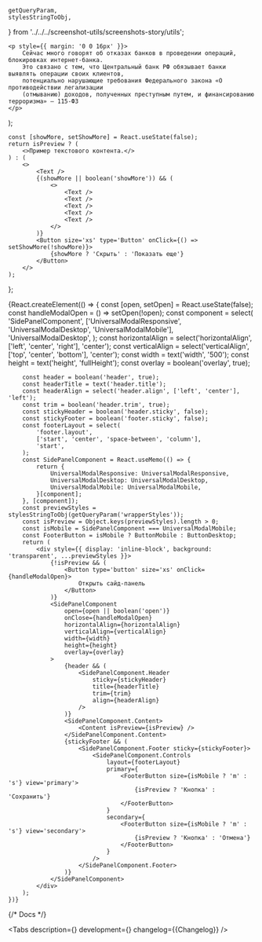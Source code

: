 

    getQueryParam,
    stylesStringToObj,
} from '../../../screenshot-utils/screenshots-story/utils';

<Meta title='Components/UniversalModal' id='UniversalModal' />

    <p style={{ margin: '0 0 16px' }}>
        Сейчас много говорят об отказах банков в проведении операций, блокировках интернет-банка.
        Это связано с тем, что Центральный банк РФ обязывает банки выявлять операции своих клиентов,
        потенциально нарушающие требования Федерального закона «О противодействии легализации
        (отмыванию) доходов, полученных преступным путем, и финансированию терроризма» — 115-ФЗ
    </p>
);

    const [showMore, setShowMore] = React.useState(false);
    return isPreview ? (
        <>Пример текстового контента.</>
    ) : (
        <>
            <Text />
            {(showMore || boolean('showMore')) && (
                <>
                    <Text />
                    <Text />
                    <Text />
                    <Text />
                    <Text />
                </>
            )}
            <Button size='xs' type='Button' onClick={() => setShowMore(!showMore)}>
                {showMore ? 'Скрыть' : 'Показать еще'}
            </Button>
        </>
    );
};


<Story name='UniversalModal'>
    {React.createElement(() => {
        const [open, setOpen] = React.useState(false);
        const handleModalOpen = () => setOpen(!open);
        const component = select(
            'SidePanelComponent',
            ['UniversalModalResponsive', 'UniversalModalDesktop', 'UniversalModalMobile'],
            'UniversalModalDesktop',
        );
        const horizontalAlign = select('horizontalAlign', ['left', 'center', 'right'], 'center');
        const verticalAlign = select('verticalAlign', ['top', 'center', 'bottom'], 'center');
        const width = text('width', '500');
        const height = text('height', 'fullHeight');
        const overlay = boolean('overlay', true);

        const header = boolean('header', true);
        const headerTitle = text('header.title');
        const headerAlign = select('header.align', ['left', 'center'], 'left');
        const trim = boolean('header.trim', true);
        const stickyHeader = boolean('header.sticky', false);
        const stickyFooter = boolean('footer.sticky', false);
        const footerLayout = select(
            'footer.layout',
            ['start', 'center', 'space-between', 'column'],
            'start',
        );
        const SidePanelComponent = React.useMemo(() => {
            return {
                UniversalModalResponsive: UniversalModalResponsive,
                UniversalModalDesktop: UniversalModalDesktop,
                UniversalModalMobile: UniversalModalMobile,
            }[component];
        }, [component]);
        const previewStyles = stylesStringToObj(getQueryParam('wrapperStyles'));
        const isPreview = Object.keys(previewStyles).length > 0;
        const isMobile = SidePanelComponent === UniversalModalMobile;
        const FooterButton = isMobile ? ButtonMobile : ButtonDesktop;
        return (
            <div style={{ display: 'inline-block', background: 'transparent', ...previewStyles }}>
                {!isPreview && (
                    <Button type='button' size='xs' onClick={handleModalOpen}>
                        Открыть сайд-панель
                    </Button>
                )}
                <SidePanelComponent
                    open={open || boolean('open')}
                    onClose={handleModalOpen}
                    horizontalAlign={horizontalAlign}
                    verticalAlign={verticalAlign}
                    width={width}
                    height={height}
                    overlay={overlay}
                >
                    {header && (
                        <SidePanelComponent.Header
                            sticky={stickyHeader}
                            title={headerTitle}
                            trim={trim}
                            align={headerAlign}
                        />
                    )}
                    <SidePanelComponent.Content>
                        <Content isPreview={isPreview} />
                    </SidePanelComponent.Content>
                    {stickyFooter && (
                        <SidePanelComponent.Footer sticky={stickyFooter}>
                            <SidePanelComponent.Controls
                                layout={footerLayout}
                                primary={
                                    <FooterButton size={isMobile ? 'm' : 's'} view='primary'>
                                        {isPreview ? 'Кнопка' : 'Сохранить'}
                                    </FooterButton>
                                }
                                secondary={
                                    <FooterButton size={isMobile ? 'm' : 's'} view='secondary'>
                                        {isPreview ? 'Кнопка' : 'Отмена'}
                                    </FooterButton>
                                }
                            />
                        </SidePanelComponent.Footer>
                    )}
                </SidePanelComponent>
            </div>
        );
    })}
</Story>

{/* Docs */}

<ComponentHeader name='UniversalModal' />

<Tabs
    description={<Description />}
    development={<Development />}
    changelog={<Markdown>{Changelog}</Markdown>}
/>

